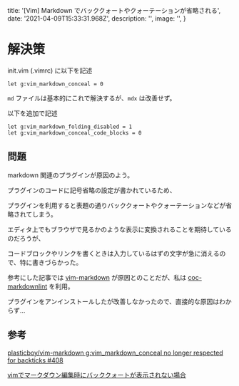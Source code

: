 
  title: '[Vim] Markdown でバッククォートやクォーテーションが省略される',
  date: '2021-04-09T15:33:31.968Z',
  description: '',
  image: '',
}

# 解決策

init.vim (.vimrc) に以下を記述

```
let g:vim_markdown_conceal = 0
```

`md` ファイルは基本的にこれで解決するが、`mdx` は改善せず。

以下を追加で記述

```
let g:vim_markdown_folding_disabled = 1
let g:vim_markdown_conceal_code_blocks = 0
```

## 問題

markdown 関連のプラグインが原因のよう。

プラグインのコードに記号省略の設定が書かれているため、

プラグインを利用すると表題の通りバッククォートやクォーテーションなどが省略されてしまう。

エディタ上でもブラウザで見るかのような表示に変換されることを期待しているのだろうが、

コードブロックやリンクを書くときは入力しているはずの文字が急に消えるので、特に書きづらかった。

参考にした記事では [vim-markdown](https://github.com/plasticboy/vim-markdown) が原因とのことだが、私は [coc-markdownlint](https://github.com/fannheyward/coc-markdownlint) を利用。

プラグインをアンインストールしたが改善しなかったので、直接的な原因はわからず…

## 参考

[plasticboy/vim-markdown g:vim_markdown_conceal no longer respected for backticks #408](https://github.com/plasticboy/vim-markdown/issues/408)

[vimでマークダウン編集時にバッククォートが表示されない場合](vimでマークダウン編集時にバッククォートが表示されない場合)

